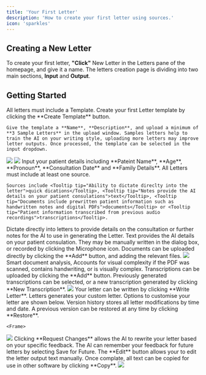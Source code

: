 ```yaml
---
title: 'Your First Letter'
description: 'How to create your first letter using sources.'
icon: 'sparkles'
---
```

## Creating a New Letter
To create your first letter, **"Click"** New Letter in the Letters pane of the homepage, and give it a name. The letters creation page is dividing into two main sections, <Tooltip tip="Letter inputs control the information that we use to create your custom letter.">**Input** </Tooltip> and <Tooltip tip="This is where letters generates your custom letter. There are options to customsie the output and export it.">**Output**.</Tooltip>

## Getting Started

<Steps>
  <Step title="Letter Templates">
  <Note>All letters must include a <Tooltip tip="Templates allow the AI to learn your writing style and write letters that are structured to sound like you."> Template</Tooltip></Note>.
    Create your first Letter template by clicking the **Create Template** button.

    Give the template a **Name**, **Description**, and upload a minimum of **3 Sample Letters** in the upload window. Samples letters help to train the AI on your writing style, uploading more letters may improve letter outputs. Once processed, the template can be selected in the input dropdown.

<Frame>
  <img src="/images/createtemplate1.jpg" />
</Frame>

<Frame>
  <img src="/images/createtemplate2.jpg" />
</Frame>

  </Step>
  <Step title="Patient Details">
    Input your patient details including **Pateint Name**, **Age**, **Pronoun**, **Consultation Date** and **Family Details**.
  </Step>

  <Step title="Sources">
  <Note>All Letters must include at least one source.</Note>

    Sources include <Tooltip tip="Ability to dictate direclty into the letter">quick dications</Tooltip>, <Tooltip tip="Notes provide the AI details on your patient consulations">text</Tooltip>, <Tooltip tip="Documents include prewritten patient information such as handwritten notes and digital PDFs">documents</Tooltip> or <Tooltip tip="Patient information transcribed from previous audio recordings">transcriptions</Tooltip>. 

    
 
 <AccordionGroup>

  <Accordion title="Quick Dictate" icon="microphone">
Dictate directly into letters to provide details on the consultation or further notes for the AI to use in generating the Letter.
 </Accordion>

  <Accordion title="Text" icon="keyboard">
 Text provides the AI details on your patient consulation. They may be manually written in the dialog box, or recorded by clicking the Microphone icon.
 </Accordion>

  <Accordion title="File Upload" icon="paperclip">
Documents can be uploaded directly by clicking the **Add** button, and adding the relevant files.

   <Frame>
  <img src="/images/letterattach.jpg" />
</Frame>
<Note>Smart document analysis, Accounts for visual complexity if the PDF was scanned, contains handwriting, or is visually complex.</Note>
  </Accordion>

  <Accordion title="Transcriptions" icon="microphone">
    Transcriptions can be uploaded by clicking the **Add** button. Previously generated transcriptions can be selected, or a new transcription generated by clicking **New Transcription**.
  <Frame>
  <img src="/images/lettertranscription.jpg" />
  </Frame>
  </Accordion>

</AccordionGroup>

  </Step>
  <Step title="Writing Your Letter">
  Your letter can be written by clicking **Write Letter**.
  </Step>

<Step title="Letter Outputs">
  Letters generates your custom letter. Options to customise your letter are shown below.
  <AccordionGroup>
  <Accordion title="Version History" icon="clock">
    Version history stores all letter modifications by time and date. A previous version can be restored at any time by clicking **Restore**.

    <Frame>
  <img src="/images/lettershistory.jpg" />
</Frame>

  </Accordion>

  <Accordion title="Requesting Changes" icon="pencil">
    Clicking **Request Changes** allows the AI to rewrite your letter based on your specific feedback. The AI can remember your feedback for future letters by selecting <Tooltip tip="Your requested change will be used when writing future letters">Save for Future</Tooltip>.
  </Accordion>

  <Accordion title="Editing and Exporting Your Letter" icon="paper-plane">
    The **Edit** button allows your to edit the letter output text manually. Once complate, all text can be copied for use in other software by clicking **Copy**. 
  </Accordion>
</AccordionGroup>

<Frame>
  <img src="/images/lettersscreen.jpg" />
</Frame>

  </Step>
</Steps>


